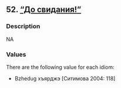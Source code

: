 ## 52. <a href =  'https://agricolamz.github.io/The_Circassian_Isoglosses_Database/52.html'>"До свидания!"</a>
### Description

NA


### Values
There are the following value for each idiom:

* Bzhedug хъярджэ [Ситимова 2004: 118]


